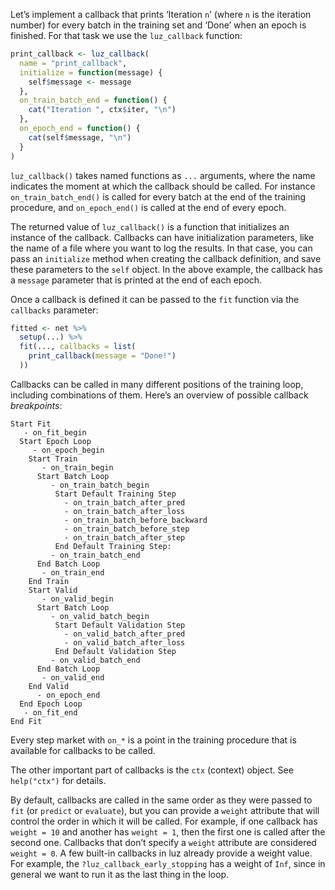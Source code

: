 Let's implement a callback that prints 'Iteration `n`' (where `n` is the iteration number) for every batch in the training set and 'Done' when an epoch is finished. For that task we use the `luz_callback` function:

```r
print_callback <- luz_callback(
  name = "print_callback",
  initialize = function(message) {
    self$message <- message
  },
  on_train_batch_end = function() {
    cat("Iteration ", ctx$iter, "\n")
  },
  on_epoch_end = function() {
    cat(self$message, "\n")
  }
)
```

`luz_callback()` takes named functions as `...` arguments, where the name indicates the moment at which the callback should be called. For instance `on_train_batch_end()` is called for every batch at the end of the training procedure, and `on_epoch_end()` is called at the end of every epoch.

The returned value of `luz_callback()` is a function that initializes an instance
of the callback. Callbacks can have initialization parameters, like the name of a file
where you want to log the results. In that case, you can pass an `initialize` method when
creating the callback definition, and save these parameters to the `self` object. In the above example, the callback has a `message` parameter that is printed at the end of each epoch.

Once a callback is defined it can be passed to the `fit` function via the `callbacks` parameter:

```r
fitted <- net %>%
  setup(...) %>%
  fit(..., callbacks = list(
    print_callback(message = "Done!")
  ))
```

Callbacks can be called in many different positions of the training loop, including combinations of them. Here's an overview of possible callback *breakpoints*:

    Start Fit
       - on_fit_begin
      Start Epoch Loop
         - on_epoch_begin
        Start Train
           - on_train_begin
          Start Batch Loop
             - on_train_batch_begin
              Start Default Training Step
                - on_train_batch_after_pred
                - on_train_batch_after_loss
                - on_train_batch_before_backward
                - on_train_batch_before_step
                - on_train_batch_after_step
              End Default Training Step:
             - on_train_batch_end
          End Batch Loop
           - on_train_end
        End Train
        Start Valid
           - on_valid_begin
          Start Batch Loop
             - on_valid_batch_begin
              Start Default Validation Step
                - on_valid_batch_after_pred
                - on_valid_batch_after_loss
              End Default Validation Step
             - on_valid_batch_end
          End Batch Loop
           - on_valid_end
        End Valid
          - on_epoch_end
      End Epoch Loop
       - on_fit_end
    End Fit

Every step market with `on_*` is a point in the training procedure that is available for callbacks to be called.

The other important part of callbacks is the `ctx` (context) object. See `help("ctx")` for details.

By default, callbacks are called in the same order as they were passed to `fit` (or `predict` or `evaluate`), but you can provide a `weight` attribute that will control the order in which it will be called. For example, if one callback has `weight = 10` and another has `weight = 1`, then the first one is called after the second one.
Callbacks that don't specify a `weight` attribute are considered `weight = 0`. A few built-in callbacks in luz already provide a weight value. For example, the `?luz_callback_early_stopping` has a weight of `Inf`, since in general we want to run it as the last thing in the loop.
